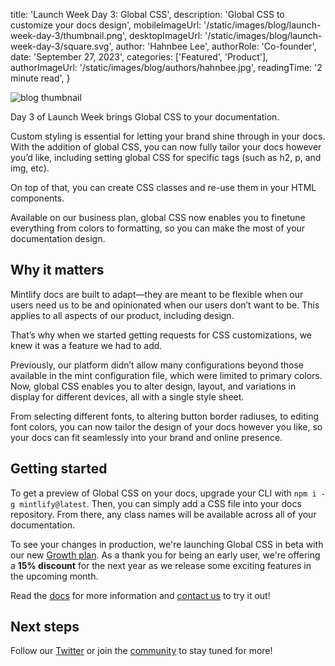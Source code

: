 
  title: 'Launch Week Day 3: Global CSS',
  description: 'Global CSS to customize your docs design',
  mobileImageUrl: '/static/images/blog/launch-week-day-3/thumbnail.png',
  desktopImageUrl: '/static/images/blog/launch-week-day-3/square.svg',
  author: 'Hahnbee Lee',
  authorRole: 'Co-founder',
  date: 'September 27, 2023',
  categories: ['Featured', 'Product'],
  authorImageUrl: '/static/images/blog/authors/hahnbee.jpg',
  readingTime: '2 minute read',
}


<img
  src="/static/images/blog/launch-week-day-3/thumbnail.png"
  alt="blog thumbnail"
  className="w-full rounded-md"
/>

Day 3 of Launch Week brings Global CSS to your documentation. 

Custom styling is essential for letting your brand shine through in your docs. With the addition of global CSS, you can now fully tailor your docs however you’d like, including setting global CSS for specific tags (such as h2, p, and img, etc). 

On top of that, you can create CSS classes and re-use them in your HTML components.

Available on our business plan, global CSS now enables you to finetune everything from colors to formatting, so you can make the most of your documentation design. 

## Why it matters

Mintlify docs are built to adapt—they are meant to be flexible when our users need us to be and opinionated when our users don’t want to be. This applies to all aspects of our product, including design.   

That’s why when we started getting requests for CSS customizations, we knew it was a feature we had to add. 

Previously, our platform didn’t allow many configurations beyond those available in the mint configuration file, which were limited to primary colors. Now, global CSS enables you to alter design, layout, and variations in display for different devices, all with a single style sheet. 

From selecting different fonts, to altering button border radiuses, to editing font colors, you can now tailor the design of your docs however you like, so your docs can fit seamlessly into your brand and online presence. 

## Getting started

To get a preview of Global CSS on your docs, upgrade your CLI with `npm i -g mintlify@latest`. Then, you can simply add a CSS file into your docs repository. From there, any class names will be available across all of your documentation.

To see your changes in production, we're launching Global CSS in beta with our new [Growth plan](https://mintlify.com/pricing). As a thank you for being an early user, we're offering a **15% discount** for the next year as we release some exciting features in the upcoming month.

Read the [docs](https://mintlify.com/docs/settings/custom-styling) for more information and [contact us](mailto:support@mintlify.com) to try it out!

## Next steps

Follow our [Twitter](https://twitter.com/mintlify) or join the [community](http://mintlify.com/community) to stay tuned for more!


